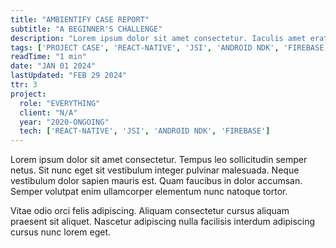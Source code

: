 ```yaml
---
title: "AMBIENTIFY CASE REPORT"
subtitle: "A BEGINNER'S CHALLENGE"
description: "Lorem ipsum dolor sit amet consectetur. Iaculis amet erat id quis cras venenatis sed egestas.Lorem ipsum dolor sit amet consectetur. Iaculis amet erat id quis cras venenatis sed egestas..."
tags: ['PROJECT CASE', 'REACT-NATIVE', 'JSI', 'ANDROID NDK', 'FIREBASE']
readTime: "1 min"
date: "JAN 01 2024"
lastUpdated: "FEB 29 2024"
ttr: 3
project:
  role: "EVERYTHING"
  client: "N/A"
  year: "2020-ONGOING"
  tech: ['REACT-NATIVE', 'JSI', 'ANDROID NDK', 'FIREBASE']
---
```


Lorem ipsum dolor sit amet consectetur. Tempus leo sollicitudin semper netus. Sit nunc eget sit vestibulum integer pulvinar malesuada. Neque vestibulum dolor sapien mauris est. Quam faucibus in dolor accumsan. Semper volutpat enim ullamcorper elementum nunc natoque tortor.

Vitae odio orci felis adipiscing. Aliquam consectetur cursus aliquam praesent sit aliquet. Nascetur adipiscing nulla facilisis interdum adipiscing cursus nunc lorem eget. 
